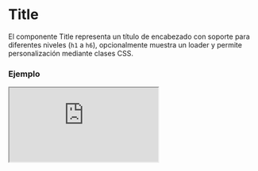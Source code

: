 
# Title

El componente Title representa un título de encabezado con soporte para diferentes niveles (`h1` a `h6`), opcionalmente muestra un loader y permite personalización mediante clases CSS.

### Ejemplo

<Iframe src="https://fenextjs-component-storybook.vercel.app/iframe.html?args=&id=title-title--index&viewMode=story" />

### Importacion

Para importar el componente Title, se puede hacer desde fenextjs

```tsx copy
import { Title } from "fenextjs";
```

### Parametros

| Parametro | Tipo | Requerido | Default | Descripcion |
| --------- | ---- | --------- | ------- | ----------- |
| tag | 'h1' \| 'h2' \| 'h3' \| 'h4' \| 'h5' \| 'h6' | no | 'h1' | Define el nivel de encabezado que se utiliza para el componente. |
| loader | boolean | no | false | Indica si el componente está en estado de carga, mostrando un indicador de carga. |
| className | string | no | '' | Clase CSS para personalizar el contenedor del título. |
| children | ReactNode | sí | undefined | Contenido o texto que se muestra dentro del título. |

### Storybook

Para ver el storybook del componente lo puede hacer con este [link](https://fenextjs-component-storybook.vercel.app/?path=/story/title-title--index)

### Usos

- Título básico

```tsx copy
<Title>Mi título</Title>
```

- Título con nivel h2

```tsx copy
<Title tag="h2">Subtítulo</Title>
```

- Título con loader

```tsx copy
<Title loader={true}>Cargando...</Title>
```

- Título personalizado con clase

```tsx copy
<Title className="custom-title">Título personalizado</Title>
```

